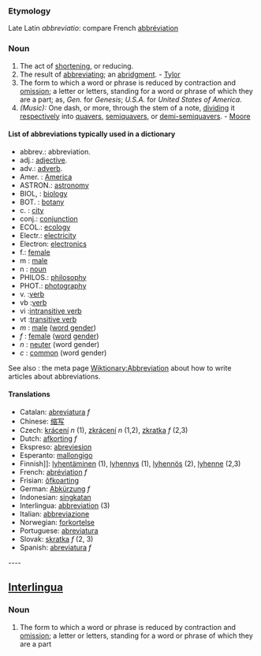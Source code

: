 === Etymology ===
Late Latin ''abbreviatio'': compare French [[abbréviation]]
=== Noun ===
#The act of [[shortening]], or reducing.
#The result of [[abbreviating]]; an [[abridgment]]. - [[Tylor]]
#The form to which a word or phrase is reduced by contraction and [[omission]]; a letter or letters, standing for a word or phrase of which they are a part; as, ''Gen.'' for ''Genesis''; ''U.S.A.'' for ''United States of America''.
#''(Music):'' One dash, or more, through the stem of a note, [[dividing]] it [[respectively]] into [[quavers]], [[semiquavers]], or [[demi-semiquavers]]. - [[Moore]]

==== List of abbreviations typically used in a dictionary ====

*abbrev.: abbreviation.
*adj.: [[adjective]].
*adv.: [[adverb]].
*Amer. : [[w:america|America]]
*ASTRON.: [[w:astronomy|astronomy]]
*BIOL, : [[w:biology|biology]]
*BOT. : [[w:botany|botany]]
*c. : [[city]]
*conj.: [[conjunction]]
*ECOL.: [[w:ecology|ecology]]
*Electr.: [[w:electricity|electricity]]
*Electron: [[w:electronics|electronics]]
*f.: [[female]]
*m : [[male]]
*n : [[noun]]
*PHILOS.: [[w:philosophy|philosophy]]
*PHOT.: [[w:photography|photography]]
*v. :[[verb]]
*vb :[[verb]]
*vi :[[intransitive verb]]
*vt :[[transitive verb]]
*''m'' : [[male]] ([[word gender]])
*''f'' : [[female]] ([[word]] [[gender]])
*''n'' : [[neuter]] (word gender)
*''c'' : [[common]] (word gender)

See also : the meta page [[Wiktionary:Abbreviation]] about how to write articles about abbreviations.


==== Translations ====
*Catalan: [[abreviatura]] ''f''
*Chinese: [[缩写]]
*Czech: [[krácení]] ''n'' (1), [[zkrácení]] ''n'' (1,2), [[zkratka]] ''f'' (2,3)
*Dutch: [[afkorting]] ''f''
*Ekspreso: [[abreviesion]]
*Esperanto: [[mallongigo]]
*Finnish]]: [[lyhentäminen]] (1), [[lyhennys]] (1), [[lyhennös]] (2), [[lyhenne]] (2,3)
*French: [[abréviation]] ''f''
*Frisian: [[ôfkoarting]]
*German: [[Abkürzung]] ''f''
*Indonesian: [[singkat]]an
*Interlingua: [[abbreviation]] (3)
*Italian: [[abbreviazione]]
*Norwegian: [[forkortelse]]
*Portuguese: [[abreviatura]]
*Slovak: [[skratka]]  ''f''  (2, 3)
*Spanish: [[abreviatura]] ''f''

---- 

== [[Interlingua]] ==
=== Noun ===
#The form to which a word or phrase is reduced by contraction and [[omission]]; a letter or letters, standing for a word or phrase of which they are a part